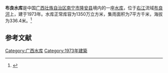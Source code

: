 {{Infobox Reservoir 
|name = 布良水库
|nickname = 
|image = 
|image_caption = 
|map = 
|map_caption = 
|pushpin_map = 
|pushpin_map_caption = 
|code = BHA40000973
|class = 
|location_of_reservoir = [[广西壮族自治区|广西壮族自治区]][[南宁市|南宁市]][[隆安县|隆安县]]
|location_of_dam = 
|inflow = 
|outflow = 
|catchment_area = 7
|reservoir_area = 
|mean_depth = 
|maximum_depth = 
|flood_level = 
|normal_water_level = 
|dead_water_level = 
|water_quality = 
|island = 
|maximum_storage_capacity = 
|normal_storage_capacity = 1350万
|dead_storage_capacity = 
|type_of_dam = 
|elevation_of_dam = 
|height_of_dam = 
|length_of_dam = 
|width_of_dam = 
|installed_capacity = 
|irrigated_area =
|start = 
|complete = 1973年
|cost = 
|emigrate = 
|latd = 23.2075
|latm = 
|lats = 
|latNS = N
|longd = 107.4965
|longm = 
|longs = 
|longEW = E
|website = 
|footnotes = 
}}
'''布良水库'''是中国[[广西壮族自治区|广西壮族自治区]][[南宁市|南宁市]][[隆安县|隆安县]]境内的一座[[水库|水库]]，位于[[右江|右江]]流域[[布良河|布良河]]上，建于1973年。水库正常库容为1350万立方米，集雨面积为7平方千米，海拔为336.4米。<ref>{{cite web|url=http://brim.ihb.ac.cn/12/CN/12.asp |title=中国大中型水库基本特征数据库 |work=中国生物多样性信息系统内陆水体生物学分部 |deadurl=yes |archiveurl=https://web.archive.org/web/20120402061833/http://brim.ihb.ac.cn/12/CN/12.asp |archivedate=2012-04-02 }}</ref>
== 参考文献 ==
{{Reflist}}

{{广西小作品}}

[[Category:广西水库|Category:广西水库]]
[[Category:1973年建築|Category:1973年建築]]